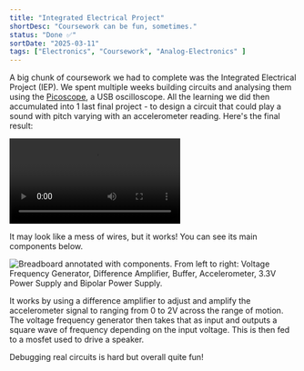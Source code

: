 ```yaml
---
title: "Integrated Electrical Project"
shortDesc: "Coursework can be fun, sometimes."
status: "Done ✅"
sortDate: "2025-03-11"
tags: ["Electronics", "Coursework", "Analog-Electronics" ]
---
```


A big chunk of coursework we had to complete was the Integrated
 Electrical Project (IEP). We spent multiple weeks building circuits
 and analysing them using the [Picoscope](https://www.picotech.com/products/oscilloscope),
 a USB oscilloscope. All the learning we did then accumulated into 1
 last final project - to design a circuit that could play a sound
 with pitch varying with an accelerometer reading. Here's the final result:

<video controls>
 <source src={vid} type="video/mp4" />
</video>

It may look like a mess of wires, but it works! You can see its main 
 components below.

 ![Breadboard annotated with components. From left to right: Voltage
 Frequency Generator, Difference Amplifier, Buffer, Accelerometer, 
 3.3V Power Supply and Bipolar Power Supply.](./breadboard(1).jpg)

It works by using a difference amplifier to adjust and amplify the 
 accelerometer signal to ranging from 0 to 2V across the range of 
 motion. The voltage frequency generator then takes that as input
 and outputs a square wave of frequency depending on the input voltage.
 This is then fed to a mosfet used to drive a speaker.

Debugging real circuits is hard but overall quite fun!